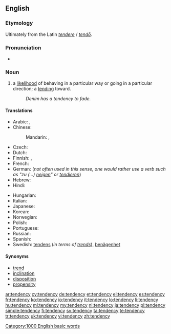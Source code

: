 ==English==

===Etymology===
Ultimately from the Latin ''[[tendere]]'' / ''[[tendo#Latin|tendō]]''.

===Pronunciation===
* {{audio|en-us-tendency.ogg|Audio (US)}}

===Noun===
{{en-noun|tendenc|ies}}

# a [[likelihood]] of behaving in a particular way or going in a particular direction; a [[tending]] toward.
#: ''Denim has a tendency to fade.''

====Translations====
{{trans-top|likelihood of behaving in a particular way}}
* Arabic: {{t|ar|ميل|m|tr=mayl}},  {{t|ar|نزعة|f|tr=náza3a}}
* Chinese:
*: Mandarin: {{t-|cmn|趨勢|sc=Hani}}, {{t-|cmn|趋势|tr=qūshì|sc=Hani}}
* Czech: {{t-|cs|sklon|m}}
* Dutch: {{t-|nl|neiging|f}}
* Finnish: {{t+|fi|taipumus}}, {{t+|fi|suunta}}
* French: {{t+|fr|tendance|f}}
* German: {{t+|de|Tendenz|f}} (''not often used in this sense, one would rather use a verb such as "zu (...) [[neigen]]" or [[tendieren]]'')
* Hebrew: {{t-|he|נטיה|f|tr=netiya}}
* Hindi: {{t|hi|प्रवृत्ति|tr=pravr̥tti|xs=Hindi}}
{{trans-mid}}
* Hungarian: {{t+|hu|irány}}
* Italian: {{t+|it|tendenza|f}}
* Japanese: {{t|ja|傾向|tr=けいこう, keikō}}
* Korean: {{t+|ko|경향|tr=gyeonghyang|sc=Hang}}
* Norwegian: {{t+|no|tendens|m}}
* Polish: {{t|pl|tendencja|f}}
* Portuguese: {{t+|pt|tendência|f}}
* Russian: {{t+|ru|тенденция|f|tr=tendéncija}}
* Spanish: {{t+|es|tendencia|f}}
* Swedish: [[tendens]] (''in terms of [[trends]]''), [[benägenhet]]
{{trans-bottom}}

====Synonyms====
* [[trend]]
* [[inclination]]
* [[disposition]]
* [[propensity]]

[[Category:1000 English basic words]]

[[ar:tendency]]
[[cy:tendency]]
[[de:tendency]]
[[et:tendency]]
[[el:tendency]]
[[es:tendency]]
[[fr:tendency]]
[[ko:tendency]]
[[io:tendency]]
[[it:tendency]]
[[lo:tendency]]
[[li:tendency]]
[[hu:tendency]]
[[ml:tendency]]
[[my:tendency]]
[[nl:tendency]]
[[ja:tendency]]
[[pl:tendency]]
[[simple:tendency]]
[[fi:tendency]]
[[sv:tendency]]
[[ta:tendency]]
[[te:tendency]]
[[tr:tendency]]
[[uk:tendency]]
[[vi:tendency]]
[[zh:tendency]]